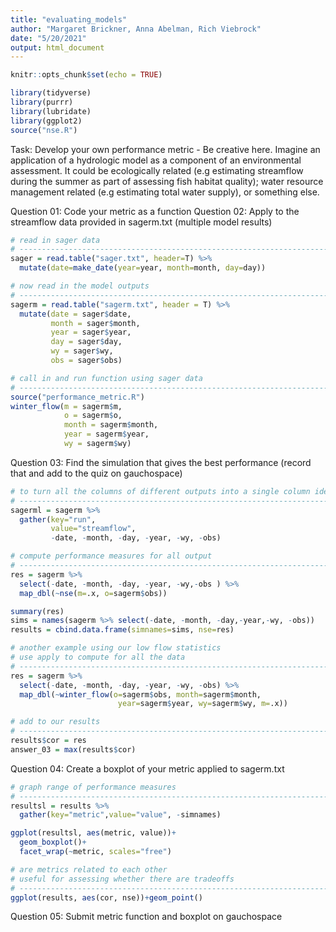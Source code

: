 ```yaml
---
title: "evaluating_models"
author: "Margaret Brickner, Anna Abelman, Rich Viebrock"
date: "5/20/2021"
output: html_document
---
```


```r
knitr::opts_chunk$set(echo = TRUE)

library(tidyverse)
library(purrr)
library(lubridate)
library(ggplot2)
source("nse.R")
```

Task: Develop your own performance metric - Be creative here. Imagine an application of a hydrologic model as a component of an environmental assessment. It could be ecologically related (e.g estimating streamflow during the summer as part of assessing fish habitat quality); water resource management related (e.g estimating total water supply), or something else.

Question 01: Code your metric as a function
Question 02: Apply to the streamflow data provided in sagerm.txt (multiple model results)

```r
# read in sager data
# -----------------------------------------------------------------------------
sager = read.table("sager.txt", header=T) %>% 
  mutate(date=make_date(year=year, month=month, day=day))

# now read in the model outputs
# -----------------------------------------------------------------------------
sagerm = read.table("sagerm.txt", header = T) %>% 
  mutate(date = sager$date,
         month = sager$month, 
         year = sager$year,
         day = sager$day,
         wy = sager$wy,
         obs = sager$obs)

# call in and run function using sager data
# -----------------------------------------------------------------------------
source("performance_metric.R")
winter_flow(m = sagerm$m, 
            o = sagerm$o, 
            month = sagerm$month, 
            year = sagerm$year, 
            wy = sagerm$wy)
```

Question 03: Find the simulation that gives the best performance (record that and add to the quiz on gauchospace)

```r
# to turn all the columns of different outputs into a single column identified by "run"
# -----------------------------------------------------------------------------
sagerml = sagerm %>% 
  gather(key="run",
         value="streamflow", 
         -date, -month, -day, -year, -wy, -obs)

# compute performance measures for all output
# -----------------------------------------------------------------------------
res = sagerm %>% 
  select(-date, -month, -day, -year, -wy,-obs ) %>%
  map_dbl(~nse(m=.x, o=sagerm$obs))

summary(res)
sims = names(sagerm %>% select(-date, -month, -day,-year,-wy, -obs))
results = cbind.data.frame(simnames=sims, nse=res)

# another example using our low flow statistics
# use apply to compute for all the data
# -----------------------------------------------------------------------------
res = sagerm %>% 
  select(-date, -month, -day, -year, -wy, -obs) %>% 
  map_dbl(~winter_flow(o=sagerm$obs, month=sagerm$month, 
                        year=sagerm$year, wy=sagerm$wy, m=.x))

# add to our results
# -----------------------------------------------------------------------------
results$cor = res
answer_03 = max(results$cor)
```

Question 04: Create a boxplot of your metric applied to sagerm.txt

```r
# graph range of performance measures
# -----------------------------------------------------------------------------
resultsl = results %>% 
  gather(key="metric",value="value", -simnames)

ggplot(resultsl, aes(metric, value))+
  geom_boxplot()+
  facet_wrap(~metric, scales="free")

# are metrics related to each other
# useful for assessing whether there are tradeoffs
# -----------------------------------------------------------------------------
ggplot(results, aes(cor, nse))+geom_point()
```

Question 05: Submit metric function and boxplot on gauchospace
